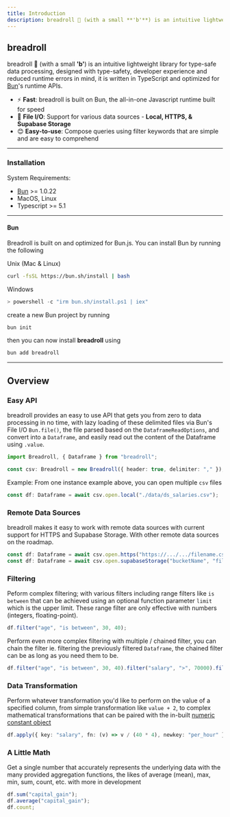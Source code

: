 ```yaml
---
title: Introduction
description: breadroll 🥟 (with a small **'b'**) is an intuitive lightweight library for type-safe data processing, designed with type-safety, developer experience and reduced runtime errors in mind, it is written in TypeScript and optimized for Bun's runtime APIs.
---
```


## breadroll

breadroll 🥟 (with a small **'b'**) is an intuitive lightweight library for type-safe data processing, designed with type-safety, developer experience and reduced runtime errors in mind, it is written in TypeScript and optimized for [Bun](https://bun.sh)'s runtime APIs.

- ⚡ **Fast**: breadroll is built on Bun, the all-in-one Javascript runtime built for speed
- 📁 **File I/O**: Support for various data sources - **Local, HTTPS, & Supabase Storage**
- 😊 **Easy-to-use**: Compose queries using filter keywords that are simple and are easy to comprehend

---

### Installation

System Requirements:

- [Bun](https://bun.sh) >= 1.0.22
- MacOS, Linux
- Typescript >= 5.1

---

#### Bun

Breadroll is built on and optimized for Bun.js. You can install Bun by running the following

Unix (Mac & Linux)

```bash copy
curl -fsSL https://bun.sh/install | bash
```

Windows

```powershell copy
> powershell -c "irm bun.sh/install.ps1 | iex"
```

create a new Bun project by running

```bash
bun init
```

then you can now install **breadroll** using

```bash
bun add breadroll
```

---

## Overview

### Easy API

breadroll provides an easy to use API that gets you from zero to data processing in no time, with lazy loading of these delimited files via Bun's File I/O `Bun.file()`, the file parsed based on the `DataframeReadOptions`, and convert into a `Dataframe`, and easily read out the content of the Dataframe using `.value`.

```typescript
import Breadroll, { Dataframe } from "breadroll";

const csv: Breadroll = new Breadroll({ header: true, delimiter: "," });
```

Example: From one instance example above, you can open multiple `csv` files

```typescript
const df: Dataframe = await csv.open.local("./data/ds_salaries.csv");
```

### Remote Data Sources

breadroll makes it easy to work with remote data sources with current support for HTTPS and Supabase Storage. With other remote data sources on the roadmap.

```typescript
const df: Dataframe = await csv.open.https("https://.../.../filename.csv");
const df: Dataframe = await csv.open.supabaseStorage("bucketName", "filepath");
```

### Filtering

Peform complex filtering; with various filters including range filters like `is between` that can be achieved using an optional function parameter `limit` which is the upper limit. These range filter are only effective with numbers (integers, floating-point).

```typescript
df.filter("age", "is between", 30, 40);
```

Perform even more complex filtering with multiple / chained filter, you can chain the filter ie. filtering the previously filtered `Dataframe`, the chained filter can be as long as you need them to be.

```typescript
df.filter("age", "is between", 30, 40).filter("salary", ">", 70000).filter("work_year", "==", 2020);
```

### Data Transformation

Perform whatever transformation you'd like to perform on the value of a specified column, from simple transformation like `value + 2`, to complex mathematical transformations that can be paired with the in-built [numeric constant object](/docs/NumericConstants/math)

```typescript
df.apply({ key: "salary", fn: (v) => v / (40 * 4), newkey: "per_hour" });
```

### A Little Math

Get a single number that accurately represents the underlying data with the many provided aggregation functions, the likes of average (mean), max, min, sum, count, etc. with more in development

```typescript
df.sum("capital_gain");
df.average("capital_gain");
df.count;
```
